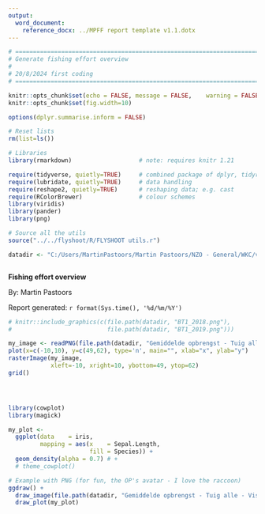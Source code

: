 ```yaml
---
output:
  word_document:
    reference_docx: ../MPFF report template v1.1.dotx
---
```



```r

# ==========================================================================================================
# Generate fishing effort overview
# 
# 20/8/2024 first coding
# ==========================================================================================================

knitr::opts_chunk$set(echo = FALSE,	message = FALSE,	warning = FALSE,	comment = "",	crop = TRUE )
knitr::opts_chunk$set(fig.width=10) 

options(dplyr.summarise.inform = FALSE)

# Reset lists
rm(list=ls())

# Libraries
library(rmarkdown)                   # note: requires knitr 1.21

require(tidyverse, quietly=TRUE)     # combined package of dplyr, tidyr, ggplot, readr, purrr and tibble
require(lubridate, quietly=TRUE)     # data handling
require(reshape2, quietly=TRUE)      # reshaping data; e.g. cast
require(RColorBrewer)                # colour schemes
library(viridis)
library(pander)
library(png)

# Source all the utils
source("../../flyshoot/R/FLYSHOOT utils.r")

datadir <- "C:/Users/MartinPastoors/Martin Pastoors/NZO - General/WKC/vragen/2024_aanvullende_beschermde_gebieden/data"



```


**Fishing effort overview**

By: Martin Pastoors

Report generated: `r format(Sys.time(), '%d/%m/%Y')`


```r

# knitr::include_graphics(c(file.path(datadir, "BT1_2018.png"),
#                           file.path(datadir, "BT1_2019.png")))

my_image <- readPNG(file.path(datadir, "Gemiddelde opbrengst - Tuig alle - Vissoort all - 2010-2019.png"))
plot(x=c(-10,10), y=c(49,62), type='n', main="", xlab="x", ylab="y")
rasterImage(my_image, 
            xleft=-10, xright=10, ybottom=49, ytop=62)
grid()




library(cowplot)
library(magick)

my_plot <- 
  ggplot(data    = iris, 
         mapping = aes(x    = Sepal.Length, 
                       fill = Species)) + 
  geom_density(alpha = 0.7) # +
  # theme_cowplot()

# Example with PNG (for fun, the OP's avatar - I love the raccoon)
ggdraw() +
  draw_image(file.path(datadir, "Gemiddelde opbrengst - Tuig alle - Vissoort all - 2010-2019.png")) +
  draw_plot(my_plot)

```

